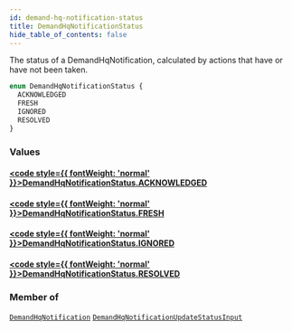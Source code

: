 ```yaml
---
id: demand-hq-notification-status
title: DemandHqNotificationStatus
hide_table_of_contents: false
---
```








The status of a DemandHqNotification, calculated by actions that have or have not been taken.

```graphql
enum DemandHqNotificationStatus {
  ACKNOWLEDGED
  FRESH
  IGNORED
  RESOLVED
}
```


### Values

#### [<code style={{ fontWeight: 'normal' }}>DemandHqNotificationStatus.<b>ACKNOWLEDGED</b></code>](#) 
> 
> 

#### [<code style={{ fontWeight: 'normal' }}>DemandHqNotificationStatus.<b>FRESH</b></code>](#) 
> 
> 

#### [<code style={{ fontWeight: 'normal' }}>DemandHqNotificationStatus.<b>IGNORED</b></code>](#) 
> 
> 

#### [<code style={{ fontWeight: 'normal' }}>DemandHqNotificationStatus.<b>RESOLVED</b></code>](#) 
> 
> 



### Member of

[`DemandHqNotification`](/demand/api/graphql-admin/reference/objects/demand-hq-notification)  <Badge class="secondary" text="object"/><Bullet />[`DemandHqNotificationUpdateStatusInput`](/demand/api/graphql-admin/reference/inputs/demand-hq-notification-update-status-input)  <Badge class="secondary" text="input"/>



